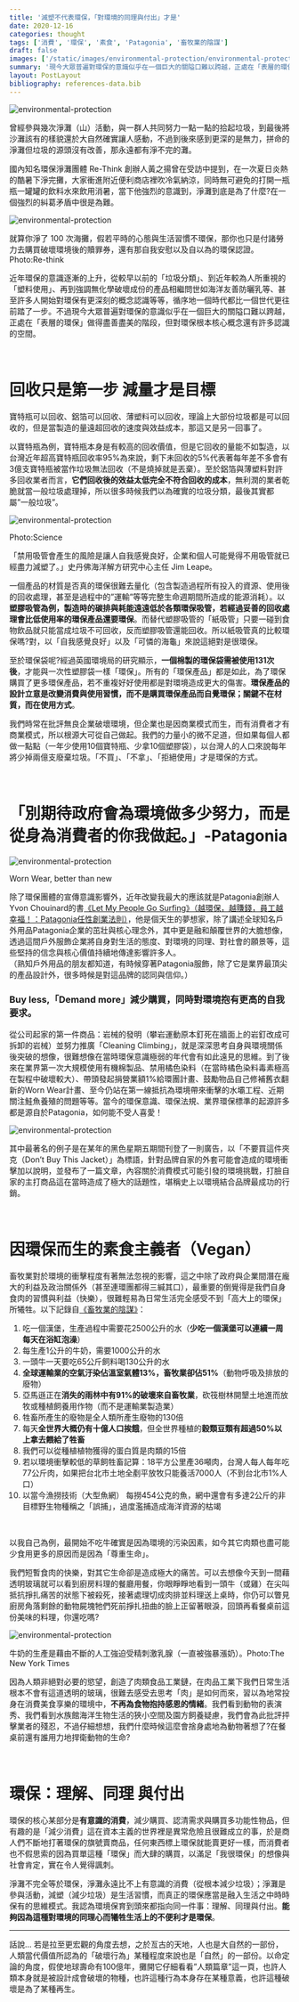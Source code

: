 ```yaml
---
title: '減塑不代表環保，「對環境的同理與付出」才是'
date: 2020-12-16
categories: thought
tags: ['消費', '環保', '素食', 'Patagonia', '畜牧業的陰謀']
draft: false
images: ['/static/images/environmental-protection/environmental-protection-1.jpeg']
summary: '現今大眾普遍對環保的意識似乎在一個巨大的關隘口難以跨越，正處在「表層的環保」做得盡善盡美的階段，但對環保根本核心概念還有許多認識的空間。'
layout: PostLayout
bibliography: references-data.bib
---
```

![environmental-protection](/static/images/environmental-protection/environmental-protection-1.jpeg)
 

曾經參與幾次淨灘（山）活動，與一群人共同努力一點一點的拾起垃圾，到最後將沙灘該有的樣貌還於大自然確實讓人感動，不過到後來感到更深的是無力，拼命的淨灘但垃圾的源頭沒有改善，那永遠都有淨不完的灘。

國內知名環保淨灘團體 Re-Think 創辦人黃之揚曾在受訪中提到，在一次夏日炎熱的酷暑下淨完攤，大家衝進附近便利商店裡吹冷氣納涼，同時無可避免的打開一瓶瓶一罐罐的飲料水來飲用消暑，當下他強烈的意識到，淨灘到底是為了什麼?在一個強烈的糾葛矛盾中很是為難。

![environmental-protection](/static/images/environmental-protection/environmental-protection-2.jpeg)

就算你淨了 100 次海攤，假若平時的心態與生活習慣不環保，那你也只是付諸勞力去購買破壞環境後的贖罪券，還有那自我安慰以及自以為的環保認證。Photo:Re-think

近年環保的意識逐漸的上升，從較早以前的「垃圾分類」、到近年較為人所重視的「塑料使用」、再到強調無化學破壞成份的產品相繼問世如海洋友善防曬乳等、甚至許多人開始對環保有更深刻的概念認識等等，循序地一個時代都比一個世代更往前踏了一步。不過現今大眾普遍對環保的意識似乎在一個巨大的關隘口難以跨越，正處在「表層的環保」做得盡善盡美的階段，但對環保根本核心概念還有許多認識的空間。

<br/>

# 回收只是第一步 減量才是目標

寶特瓶可以回收、鋁箔可以回收、薄塑料可以回收，理論上大部份垃圾都是可以回收的，但是當製造的量遠超回收的速度與效益成本，那這又是另一回事了。

以寶特瓶為例，寶特瓶本身是有較高的回收價值，但是它回收的量能不如製造，以台灣近年超高寶特瓶回收率95%為來說，剩下未回收的5%代表著每年差不多會有3億支寶特瓶被當作垃圾無法回收（不是燒掉就是丟棄）。至於鋁箔與薄塑料對許多回收業者而言，**它們回收後的效益太低完全不符合回收的成本**，無利潤的業者乾脆就當一般垃圾處理掉，所以很多時候我們以為確實的垃圾分類，最後其實都屬”一般垃圾”。

![environmental-protection](/static/images/environmental-protection/environmental-protection-5.jpeg)

Photo:Science

「禁用吸管會產生的風險是讓人自我感覺良好，企業和個人可能覺得不用吸管就已經盡力減塑了。」史丹佛海洋解方研究中心主任 Jim Leape。

一個產品的材質是否真的環保很難去量化（包含製造過程所有投入的資源、使用後的回收處理，甚至是過程中的”運輸”等等完整生命週期間所造成的能源消耗）。以**塑膠吸管為例，製造時的碳排與耗能遠遠低於各類環保吸管，若經過妥善的回收處理會比低使用率的環保產品還要環保**。而替代塑膠吸管的「紙吸管」只要一碰到食物飲品就只能當成垃圾不可回收，反而塑膠吸管還能回收。所以紙吸管真的比較環保嗎?對，以「自我感覺良好」以及「可憐的海龜」來說這絕對是很環保。

至於環保袋呢?經過英國環境局的研究顯示，**一個棉製的環保袋需被使用131次後**，才能與一次性塑膠袋一樣「環保」。所有的「環保產品」都是如此，為了環保購買了更多環保產品，若不重複好好使用都是對環境造成更大的傷害。**環保產品的設計立意是改變消費與使用習慣，而不是購買環保產品而自覺環保；關鍵不在材質，而在使用方式**。

我們時常在批評無良企業破壞環境，但企業也是因商業模式而生，而有消費者才有商業模式，所以根源大可從自己做起。我們的力量小的微不足道，但如果每個人都做一點點（一年少使用10個寶特瓶、少拿10個塑膠袋），以台灣人的人口來說每年將少掉兩億支廢棄垃圾。「不買」、「不拿」、「拒絕使用」才是環保的方式。

<br/>
 
# 「別期待政府會為環境做多少努力，而是從身為消費者的你我做起。」-Patagonia

![environmental-protection](/static/images/environmental-protection/environmental-protection-6.jpeg)

Worn Wear, better than new

除了環保團體的宣傳意識影響外，近年改變我最大的應該就是Patagonia創辦人Yvon Chouinard的書[《Let My People Go Surfing》（越環保，越賺錢，員工越幸福！：Patagonia任性創業法則）](https://www.books.com.tw/products/0010742594)，他是個天生的夢想家，除了講述全球知名戶外用品Patagonia企業的茁壯與核心理念外，其中更是融和顛覆世界的大膽想像，透過這間戶外服飾企業將自身對生活的態度、對環境的同理、對社會的願景等，這些堅持的信念與核心價值持續地傳達影響許多人。  
（熟知戶外用品的朋友都知道，有時候穿著Patagonia服飾，除了它是業界最頂尖的產品設計外，很多時候是對這品牌的認同與信仰。）


### Buy less,「Demand more」減少購買，同時對環境抱有更高的自我要求。

從公司起家的第一件商品：岩械的發明（攀岩運動原本釘死在牆面上的岩釘改成可拆卸的岩械）並努力推廣「Cleaning Climbing」，就是深深思考自身與環境關係後突破的想像，很難想像在當時環保意識極弱的年代會有如此遠見的思維。到了後來在業界第一次大規模使用有機棉製品、禁用橘色染料（在當時橘色染料毒素極高在製程中破壞較大）、帶頭發起捐營業額1%給環團計畫、鼓勵物品自己修補舊衣翻新的Worn Wear計畫、至今仍站在第一線抵抗為環境帶來衝擊的水壩工程、近期關注鮭魚養殖的問題等等。當今的環保意識、環保法規、業界環保標準的起源許多都是源自於Patagonia，如何能不受人喜愛！

![environmental-protection](/static/images/environmental-protection/environmental-protection-7.jpeg)

其中最著名的例子是在某年的黑色星期五期間刊登了一則廣告，以「不要買這件夾克（Don’t Buy This Jacket）」為標語，針對品牌自家的外套可能會造成的環境衝擊加以說明，並發布了一篇文章，內容關於消費模式可能引發的環境挑戰，打臉自家的主打商品這在當時造成了極大的話題性，堪稱史上以環境結合品牌最成功的行銷。

<br/>

# 因環保而生的素食主義者（Vegan）

畜牧業對於環境的衝擊程度有著無法忽視的影響，這之中除了政府與企業間潛在龐大的利益及政治關係外（甚至連環團都得三緘其口），最重要的倒覺得是我們自身食肉的習慣與利益（快樂），很難輕易為日常生活完全感受不到「高大上的環保」所犧牲。以下記錄自[《畜牧業的陰謀》](https://www.youtube.com/watch?v=t5szr3FsX7Q&ab_channel=AidenLin%E6%9E%97%E8%B3%87%E5%BC%B7)：


1. 吃一個漢堡，生產過程中需要花2500公升的水（**少吃一個漢堡可以連續一周每天在浴缸泡澡**）
2. 每生產1公升的牛奶，需要1000公升的水
3. 一頭牛一天要吃65公斤飼料喝130公升的水
4. **全球運輸業的空氣汙染佔溫室氣體13%，畜牧業卻佔51%**（動物呼吸及排放的廢物）
5. 亞馬遜正在**消失的雨林中有91%的破壞來自畜牧業**，砍筏樹林開墾土地進而放牧或種植飼養用作物（而不是運輸業製造業）
6. 牲畜所產生的廢物是全人類所產生廢物的130倍
7. 每天**全世界大概仍有十億人口挨餓**，但全世界種植的**穀類豆類有超過50%以上拿去餵給了牲畜**
8. 我們可以從種植植物獲得的蛋白質是肉類的15倍
9. 若以環境衝擊較低的草飼牲畜記算：18平方公里產36噸肉，台灣人每人每年吃77公斤肉，如果把台北市土地全剷平放牧只能養活7000人（不到台北市1%人口）
10. 以當今漁撈技術（大型魚網） 每撈454公克的魚，網中還會有多達2公斤的非目標野生物種稱之「誤捕」，過度濫捕造成海洋資源的枯竭

<br/>

以我自己為例，最開始不吃牛確實是因為環境的污染因素，如今其它肉類也盡可能少食用更多的原因而是因為「尊重生命」。

我們短暫食肉的快樂，對其它生命卻是造成極大的痛苦。可以去想像今天到一間藉透明玻璃就可以看到廚房料理的餐廳用餐，你眼睜睜地看到一頭牛（或雞）在尖叫抵抗掙扎痛苦的狀態下被殺死，接著處理切成肉排並料理送上桌時，你仍可以瞥見廚房角落剩餘的動物屍塊牠們死前掙扎扭曲的臉上正留著眼淚，回頭再看餐桌前這份美味的料理，你還吃嗎?

![environmental-protection](/static/images/environmental-protection/environmental-protection-3.jpeg)

牛奶的生產是藉由不斷的人工強迫受精刺激乳腺（一直被強暴漲奶）。Photo:The New York Times

因為人類非絕對必要的慾望，創造了肉類食品工業鏈，在肉品工業下我們日常生活根本不會有這道透明的玻璃，很難去感受去思考「肉」是如何而來，習以為地常投身在消費美食享樂的環境中，**不再為食物抱持感恩的情緒**。我們看到動物的表演秀、我們看到水族館海洋生物生活的狹小空間及園方飼養疑慮，我們會為此批評抨擊業者的殘忍，不過仔細想想，我們什麼時候這麼會捨身處地為動物著想了?在餐桌前還有誰用力地捍衛動物的生命?

<br/>

# 環保：理解、同理 與付出


環保的核心某部分是**有意識的消費**，減少購買、認清需求與購買多功能性物品，但有趣的是「減少消費」這在資本主義的世界裡是異常危險且很難成立的事，於是商人們不斷地打著環保的旗號賣商品，任何東西標上環保就能賣更好一樣，而消費者也不假思索的因為買單這種「環保」而大肆的購買，以滿足「我很環保」的想像與社會肯定，實在令人覺得諷刺。

淨灘不完全等於環保，淨灘永遠比不上有意識的消費（從根本減少垃圾）；淨灘是參與活動，減塑（減少垃圾）是生活習慣，而真正的環保應當是融入生活之中時時保有的思維模式。我認為環境保育到頭來都指向同一件事：理解、同理與付出。**能夠因為這種對環境的同理心而犧牲生活上的不便利才是環保**。


--- 

話說...
若是拉至更宏觀的角度去想，之於亙古的天地，人也是大自然的一部份，人類當代價值所認為的「破壞行為」某種程度來說也是「自然」的一部份。以命定論的角度，假使地球壽命有100億年，攤開它仔細看看”人類篇章”這一頁，也許人類本身就是被設計成會破壞的物種，也許這種行為本身存在某種意義，也許這種破壞是為了某種再生。